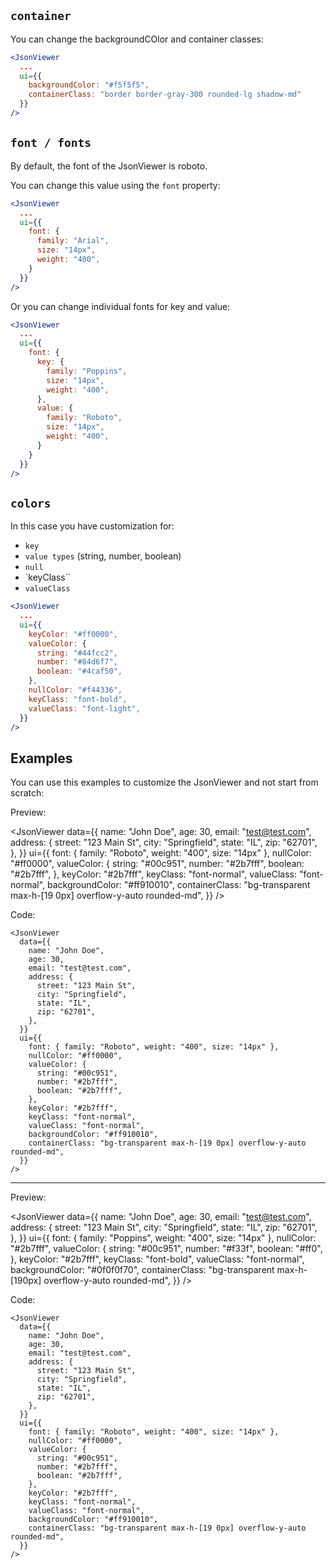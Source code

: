 ## `container`

You can change the backgroundCOlor and container classes:

```jsx
<JsonViewer
  ...
  ui={{
    backgroundColor: "#f5f5f5",
    containerClass: "border border-gray-300 rounded-lg shadow-md"
  }}
/>
```

## `font / fonts`

By default, the font of the JsonViewer is roboto.

You can change this value using the `font` property:

```jsx
<JsonViewer
  ...
  ui={{
    font: {
      family: "Arial",
      size: "14px",
      weight: "400",
    }
  }}
/>
```

Or you can change individual fonts for key and value:

```jsx
<JsonViewer
  ...
  ui={{
    font: {
      key: {
        family: "Poppins",
        size: "14px",
        weight: "400",
      },
      value: {
        family: "Roboto",
        size: "14px",
        weight: "400",
      }
    }
  }}
/>
```

## `colors`

In this case you have customization for:

- `key`
- `value types` (string, number, boolean)
- `null`
- `keyClass``
- `valueClass`

```jsx
<JsonViewer
  ...
  ui={{
    keyColor: "#ff0000",
    valueColor: {
      string: "#44fcc2",
      number: "#84d6f7",
      boolean: "#4caf50",
    },
    nullColor: "#f44336",
    keyClass: "font-bold",
    valueClass: "font-light",
  }}
/>
```

## Examples

You can use this examples to customize the JsonViewer and not start from scratch:

Preview:

<JsonViewer
  data={{
    name: "John Doe",
    age: 30,
    email: "test@test.com",
    address: {
      street: "123 Main St",
      city: "Springfield",
      state: "IL",
      zip: "62701",
    },
  }}
  ui={{
    font: { family: "Roboto", weight: "400", size: "14px" },
    nullColor: "#ff0000",
    valueColor: {
      string: "#00c951",
      number: "#2b7fff",
      boolean: "#2b7fff",
    },
    keyColor: "#2b7fff",
    keyClass: "font-normal",
    valueClass: "font-normal",
    backgroundColor: "#ff910010",
    containerClass: "bg-transparent max-h-[19 0px] overflow-y-auto rounded-md",
  }}
/>

Code:

```tsx
<JsonViewer
  data={{
    name: "John Doe",
    age: 30,
    email: "test@test.com",
    address: {
      street: "123 Main St",
      city: "Springfield",
      state: "IL",
      zip: "62701",
    },
  }}
  ui={{
    font: { family: "Roboto", weight: "400", size: "14px" },
    nullColor: "#ff0000",
    valueColor: {
      string: "#00c951",
      number: "#2b7fff",
      boolean: "#2b7fff",
    },
    keyColor: "#2b7fff",
    keyClass: "font-normal",
    valueClass: "font-normal",
    backgroundColor: "#ff910010",
    containerClass: "bg-transparent max-h-[19 0px] overflow-y-auto rounded-md",
  }}
/>
```

---

Preview:

<JsonViewer
  data={{
    name: "John Doe",
    age: 30,
    email: "test@test.com",
    address: {
      street: "123 Main St",
      city: "Springfield",
      state: "IL",
      zip: "62701",
    },
  }}
  ui={{
    font: { family: "Poppins", weight: "400", size: "14px" },
    nullColor: "#2b7fff",
    valueColor: {
      string: "#00c951",
      number: "#f33f",
      boolean: "#ff0",
    },
    keyColor: "#2b7fff",
    keyClass: "font-bold",
    valueClass: "font-normal",
    backgroundColor: "#0f0f0f70",
    containerClass: "bg-transparent max-h-[190px] overflow-y-auto rounded-md",
  }}
/>

Code:

```tsx
<JsonViewer
  data={{
    name: "John Doe",
    age: 30,
    email: "test@test.com",
    address: {
      street: "123 Main St",
      city: "Springfield",
      state: "IL",
      zip: "62701",
    },
  }}
  ui={{
    font: { family: "Roboto", weight: "400", size: "14px" },
    nullColor: "#ff0000",
    valueColor: {
      string: "#00c951",
      number: "#2b7fff",
      boolean: "#2b7fff",
    },
    keyColor: "#2b7fff",
    keyClass: "font-normal",
    valueClass: "font-normal",
    backgroundColor: "#ff910010",
    containerClass: "bg-transparent max-h-[19 0px] overflow-y-auto rounded-md",
  }}
/>
```
